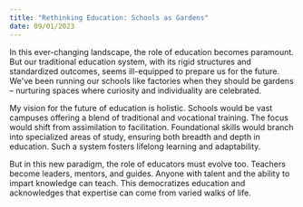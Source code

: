 ```yaml
---
title: "Rethinking Education: Schools as Gardens"
date: 09/01/2023
---
```


In this ever-changing landscape, the role of education becomes paramount. But our traditional education system, with its rigid structures and standardized outcomes, seems ill-equipped to prepare us for the future. We've been running our schools like factories when they should be gardens – nurturing spaces where curiosity and individuality are celebrated.

My vision for the future of education is holistic. Schools would be vast campuses offering a blend of traditional and vocational training. The focus would shift from assimilation to facilitation. Foundational skills would branch into specialized areas of study, ensuring both breadth and depth in education. Such a system fosters lifelong learning and adaptability.

But in this new paradigm, the role of educators must evolve too. Teachers become leaders, mentors, and guides. Anyone with talent and the ability to impart knowledge can teach. This democratizes education and acknowledges that expertise can come from varied walks of life.
